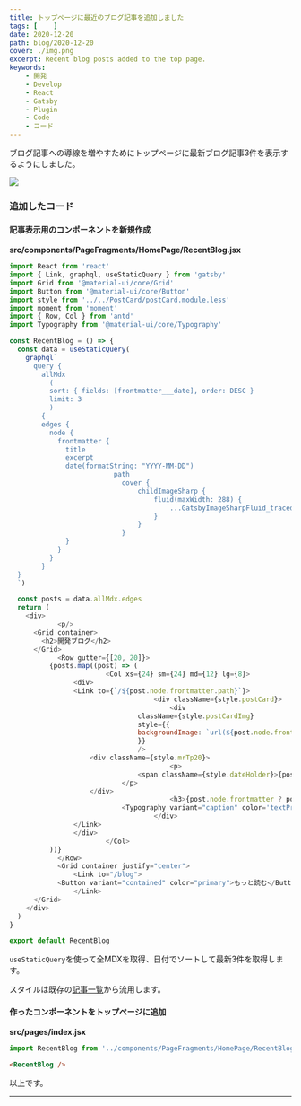 ```yaml
---
title: トップページに最近のブログ記事を追加しました
tags: [    ]
date: 2020-12-20
path: blog/2020-12-20
cover: ./img.png
excerpt: Recent blog posts added to the top page.
keywords:
    - 開発
    - Develop
    - React
    - Gatsby
    - Plugin
    - Code
    - コード
---
```


ブログ記事への導線を増やすためにトップページに最新ブログ記事3件を表示するようにしました。

![](./img1.png)

### 追加したコード

#### 記事表示用のコンポーネントを新規作成

**src/components/PageFragments/HomePage/RecentBlog.jsx**

```javascript
import React from 'react'
import { Link, graphql, useStaticQuery } from 'gatsby'
import Grid from '@material-ui/core/Grid'
import Button from '@material-ui/core/Button'
import style from '../../PostCard/postCard.module.less'
import moment from 'moment'
import { Row, Col } from 'antd'
import Typography from '@material-ui/core/Typography'

const RecentBlog = () => {
  const data = useStaticQuery(
    graphql`
      query {
        allMdx
          ( 
          sort: { fields: [frontmatter___date], order: DESC }
          limit: 3
          ) 
        {
        edges {
          node {
            frontmatter {
              title
              excerpt
              date(formatString: "YYYY-MM-DD")
						  path
							cover {
								childImageSharp {
									fluid(maxWidth: 288) {
										...GatsbyImageSharpFluid_tracedSVG
									}
								}
							}
              }
            }
          }
        }
  }
  `)

  const posts = data.allMdx.edges
  return (
    <div>
			<p/>
      <Grid container>
        <h2>開発ブログ</h2>
      </Grid>
			<Row gutter={[20, 20]}>
          {posts.map((post) => (
						<Col xs={24} sm={24} md={12} lg={8}>
            	<div>
              	<Link to={`/${post.node.frontmatter.path}`}>
									<div className={style.postCard}>
										<div
          						className={style.postCardImg}
          						style={{
            					backgroundImage: `url(${post.node.frontmatter ? post.node.frontmatter.cover.childImageSharp.fluid.src : ''})`,
          						}}
        						/>
               		<div className={style.mrTp20}>
							 			<p>
            					<span className={style.dateHolder}>{post.node.frontmatter ? moment(post.node.frontmatter.date).format('YYYY-MM-DD') : ''}</span>
          					</p>
                	</div>
										<h3>{post.node.frontmatter ? post.node.frontmatter.title : ''}</h3>
          					<Typography variant="caption" color='textPrimary'>{post.node.frontmatter ? post.node.frontmatter.excerpt : ''}</Typography>
									</div>
              	</Link>
            	</div>
						</Col>
          ))}
			</Row>
			<Grid container justify="center">
				<Link to="/blog">
        	<Button variant="contained" color="primary">もっと読む</Button>
				</Link>
      </Grid>
    </div>
  )
}

export default RecentBlog
```

`useStaticQuery`を使って全MDXを取得、日付でソートして最新3件を取得します。

スタイルは既存の[記事一覧](/blog)から流用します。

#### 作ったコンポーネントをトップページに追加

**src/pages/index.jsx**

```javascript
import RecentBlog from '../components/PageFragments/HomePage/RecentBlog';
```

```html
<RecentBlog />
```

以上です。

---